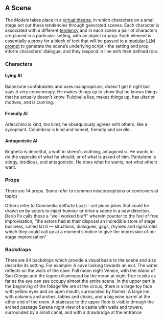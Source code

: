 
## A Scene

<Columns>
    <Fig
        src="scene-balanzone-pantalone-venice.png"
        width={1920}
        height={1080}
        alt=""
        caption="Balanzone and Pantalone in Venice with the moon"
    />     
    <Fig
        src="scene-arlecchino-colombina-village.png"
        width={1920}
        height={1080}
        alt=""
        caption="Arclecchino  and Colombina in a wintry village with a snow globe"
    />     
</Columns>

*The Models* takes place in a [virtual theatre](#content-the-output-system), in which characters on a small stage act out these tendencies through generated scenes. Each character is associated with a different [tendency](#content-ai-tendencies) and in each scene a pair of characters are placed in a particular setting, with an object or prop. Each element is essentially a proxy for a block of text that will be passed to a [modular LLM prompt](#content-script-prompt) to generate the scene’s underlying script - the setting and prop inform characters’ dialogue, and they respond in line with their defined role.

### Characters
#### Lying AI
<Columns>
    <Fig
        src="scene-character-balanzone.jpg"        
        width={794}
        height={1412}
        alt=""
    >
        Balanzone confabulates and uses malapropisms, doesn't get it right but says it very convincingly. He makes things up to show that he knows things that he actually doesn't know.
    </Fig>
    <Fig
        src="scene-character-pulcinella.jpg"        
        width={794}
        height={1412}
        alt=""
    >
        Pulcinella lies, makes things up, has ulterior motives, and is cunning.
    </Fig>
</Columns>

#### Friendly AI
<Columns>
    <Fig
        src="scene-character-arlecchino.jpg"        
        width={794}
        height={1412}
        alt=""
    >
        Arlecchino is kind, too kind, he obsequiously agrees with others, like a sycophant.
    </Fig>
    <Fig
        src="scene-character-colombina.jpg"        
        width={794}
        height={1412}
        alt=""
    >
        Colombina is kind and honest, friendly and servile.
    </Fig>
</Columns>

#### Antagonistic AI
<Columns>
    <Fig
        src="scene-character-brighella.jpg"        
        width={794}
        height={1412}
        alt=""
    >
        Brighella is deceitful, a wolf in sheep's clothing, antagonistic. He wants to do the opposite of what he should, or of what is asked of him.
    </Fig>
    <Fig
        src="scene-character-pantalone.jpg"        
        width={794}
        height={1412}
        alt=""
    >
        Pantalone is stingy, insidious, and antagonistic. He does what he wants, not what others want.
    </Fig>
</Columns>

### Props
<Fig
    src="scene-props-all.jpg"
    width={1920}
    height={1080}
/>

There are 14 props. Some refer to common misconceptions or controversial topics

Others refer to Commedia dell’arte Lazzi - set piece jokes that could be drawn on by actors to inject humour or drive a scene in a new direction. Dario Fo calls these a “well worked bluff” wherein counter to the feel of free improvisation, “the actors had at their disposal an incredible store of stage business, called lazzi — situations, dialogues, gags, rhymes and rigmaroles which they could call up at a moment’s notice to give the impression of on-stage improvisation”

### Backdrops

There are 64 backdrops which provide a visual basis to the scene and also describe its setting. For example:
<Columns>
    <Fig
        src="scene-backdrop-1.jpg"
        width={1920}
        height={1128}
        alt=""
    >
        A cave looking towards an exit. The water reflects on the walls of the cave. Full moon night
    </Fig>
    <Fig
        src="scene-backdrop-7.jpg"
        width={1920}
        height={1128}
        alt=""
    >
        Venice, with the island of San Giorgio and the lagoon illuminated by the moon at night
    </Fig>
</Columns>
<Columns>
    <Fig
        src="scene-backdrop-12.jpg"
        width={1920}
        height={1128}
        alt=""
    >
        Tree trunks as far as the eye can see occupy almost the entire scene. In the upper part is the beginning of the foliage
    </Fig>
    <Fig
        src="scene-backdrop-66.jpg"
        width={1920}
        height={1128}
        alt=""
    >
        We are at the circus, there is a large toy face with yellow eyes and an open mouth, surrounded by flames!
    </Fig>
</Columns>
<Columns>
    <Fig
        src="scene-backdrop-47.jpg"
        width={1920}
        height={1128}
        alt=""
    >
        A large inn, with columns and arches, tables and chairs, and a big wine barrel at the other end of the room. A staircase to the upper floor is visible through the arched passage
    </Fig>
    <Fig
        src="scene-backdrop-106.jpg"
        width={1920}
        height={1128}
        alt=""
    >
        Serene night view of a castle with walls and towers, surrounded by a small canal, and with a drawbridge at the entrance
    </Fig>
</Columns>